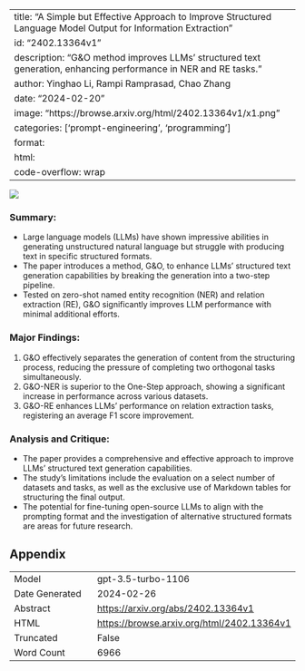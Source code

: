
---
title: "A Simple but Effective Approach to Improve Structured Language Model Output for Information Extraction"
id: "2402.13364v1"
description: "G&O method improves LLMs' structured text generation, enhancing performance in NER and RE tasks."
author: Yinghao Li, Rampi Ramprasad, Chao Zhang
date: "2024-02-20"
image: "https://browse.arxiv.org/html/2402.13364v1/x1.png"
categories: ['prompt-engineering', 'programming']
format:
  html:
    code-overflow: wrap
---

![](https://browse.arxiv.org/html/2402.13364v1/x1.png)

### Summary:
- Large language models (LLMs) have shown impressive abilities in generating unstructured natural language but struggle with producing text in specific structured formats.
- The paper introduces a method, G&O, to enhance LLMs' structured text generation capabilities by breaking the generation into a two-step pipeline.
- Tested on zero-shot named entity recognition (NER) and relation extraction (RE), G&O significantly improves LLM performance with minimal additional efforts.

### Major Findings:
1. G&O effectively separates the generation of content from the structuring process, reducing the pressure of completing two orthogonal tasks simultaneously.
2. G&O-NER is superior to the One-Step approach, showing a significant increase in performance across various datasets.
3. G&O-RE enhances LLMs' performance on relation extraction tasks, registering an average F1 score improvement.

### Analysis and Critique:
- The paper provides a comprehensive and effective approach to improve LLMs' structured text generation capabilities.
- The study's limitations include the evaluation on a select number of datasets and tasks, as well as the exclusive use of Markdown tables for structuring the final output.
- The potential for fine-tuning open-source LLMs to align with the prompting format and the investigation of alternative structured formats are areas for future research.

## Appendix

|          |          |
|----------|----------|
| Model     | gpt-3.5-turbo-1106       |
| Date Generated     | 2024-02-26       |
| Abstract | [https://arxiv.org/abs/2402.13364v1](https://arxiv.org/abs/2402.13364v1)        |
| HTML     | [https://browse.arxiv.org/html/2402.13364v1](https://browse.arxiv.org/html/2402.13364v1)       |
| Truncated       | False       |
| Word Count       | 6966       |